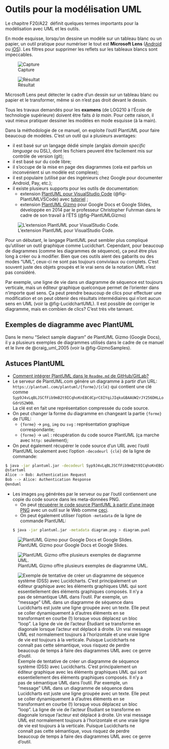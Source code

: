 # Outils pour la modélisation UML

Le chapitre F20/A22\ \faBook<i class="fa-solid fa-book"></i>\ définit quelques termes importants pour la modélisation avec UML et les outils.

En mode esquisse, lorsqu'on dessine un modèle sur un tableau blanc ou un papier, un outil pratique pour numériser le tout est **Microsoft Lens** ([Android](https://play.google.com/store/apps/details?id=com.microsoft.office.officelens&hl=fr_CA) ou [iOS](https://apps.apple.com/ca/app/microsoft-office-lens-pdf-scan/id975925059)).
Les filtres pour supprimer les reflets sur les tableaux blancs sont impeccables.

::: {#fig-OfficeLens layout-ncol=2 layout-valign="bottom"}

![Capture](images/Before-Office_Lens.jpg){#fig-beforeLens}

![Résultat](images/After-Office_Lens.jpg){#fig-afterLens}

Microsoft Lens peut détecter le cadre d'un dessin sur un tableau blanc ou papier et le transformer, même si on n'est pas droit devant le dessin.
:::



::: {.callout-caution}
Tous les travaux demandés pour les **examens** (de LOG210 à l'École de technologie supérieure) doivent être faits *à la main*.
Pour cette raison, il vaut mieux pratiquer dessiner les modèles en mode esquisse (à la main).
:::

Dans la méthodologie de ce manuel, on exploite l'outil PlantUML pour faire beaucoup de modèles. C'est un outil qui a plusieurs avantages:

- il est basé sur un langage dédié simple (anglais *domain specific language* ou DSL), dont les fichiers peuvent être facilement mis sur contrôle de version (git);
- il est basé sur du code libre;
- il s'occupe de la mise en page des diagrammes (cela est parfois un inconvénient si un modèle est complexe);
- il est populaire (utilisé par des ingénieurs chez Google pour documenter Android, Pay, etc.);
- il existe plusieurs supports pour les outils de documentation:
  - extension [PlantUML pour VisualStudio Code](https://marketplace.visualstudio.com/items?itemName=jebbs.plantuml) (@fig-PlantUMLVSCode) avec [tutoriel](https://www.youtube.com/watch?v=xkwJ9GwgZJU)\ \faYoutube<i class="fa-brands fa-youtube"></i>;
  - extension [PlantUML Gizmo](https://gsuite.google.com/marketplace/app/plantuml_gizmo/950520042571?pann=cwsdp&hl=en) pour Google Docs et Google Slides, développée en 2014 par le professeur Christopher Fuhrman dans le cadre de son travail à l'ÉTS (@fig-PlantUMLGizmo)

![L'extension PlantUML pour VisualStudio Code.](images/PlantUMLVSCode.png){#fig-PlantUMLVSCode}

Pour un débutant, le langage PlantUML peut sembler plus compliqué qu'utiliser un outil graphique comme Lucidchart.
Cependant, pour beaucoup de diagrammes (comme les diagrammes de séquence), ça peut être plus long à créer ou à modifier.
Bien que ces outils aient des gabarits ou des modes "UML", ceux-ci ne sont pas toujours conviviaux ou complets.
C'est souvent juste des objets groupés et le vrai sens de la notation UML n'est pas considéré. 

Par exemple, une ligne de vie dans un diagramme de séquence est toujours verticale, mais un éditeur graphique quelconque permet de l'orienter dans n'importe quel sens. 
Ça peut prendre beaucoup de clics pour effectuer une modification et on peut obtenir des résultats intermédiaires qui n'ont aucun sens en UML (voir la @fig-LucidchartUML).
Il est possible de corriger le diagramme, mais en combien de clics?
C'est très vite tannant.

## Exemples de diagramme avec PlantUML

Dans le menu "Select sample diagram" de PlantUML Gizmo (Google Docs), il y a plusieurs exemples de diagrammes utilisés dans le cadre de ce manuel et le livre de @craig_uml_2005 (voir la @fig-GizmoSamples).

## Astuces PlantUML

- [Comment intégrer PlantUML dans le `Readme.md` de GitHub/GitLab?](https://stackoverflow.com/q/32203610/1168342)\ \faStackOverflow<i class="fa-brands fa-stack-overflow"></i>
- Le serveur de PlantUML.com génère un diagramme à partir d'un URL:  
`https://plantuml.com/plantuml/{forme}/{clé}` qui contient une clé comme  
`Syp9J4vLqBLJSCfFib9mB2t9ICqhoKnEBCdCprC8IYqiJIqkuGBAAUW2rJY256DHLLoGdrUS2W00`.  
La clé est en fait une représentation compressée du code source.
- On peut changer la forme du diagramme en changeant la partie `{forme}` de l'URL:
  - `{forme}` → `png`, `img` ou `svg` : représentation graphique correspondante;
  - `{forme}` → `uml` : récupération du code source PlantUML (ça marche avec `http:` seulement);
- On peut également récupérer le code source d'un URL avec l'outil PlantUML localement avec l'option `-decodeurl {clé}` de la ligne de commande:
```bash
$ java -jar plantuml.jar -decodeurl Syp9J4vLqBLJSCfFib9mB2t9ICqhoKnEBCdCprC8IYqiJIqkuGBAAUW2rJY256DHLLoGdrUS2W00
@startuml
Alice -> Bob: Authentication Request
Bob --> Alice: Authentication Response
@enduml
```
- Les images `png` générées par le serveur ou par l'outil contiennent une copie du code source dans les meta-données PNG. 
  - On peut [récupérer le code source PlantUML à partir d'une image PNG](https://twitter.com/thefuhrmanator/status/1193565869227556868) avec un outil sur le Web comme [ceci](http://exif.regex.info/exif.cgi).
  - On peut également utiliser l'option `-metadata` de la ligne de commande PlantUML:
```bash
$ java -jar plantuml.jar -metadata diagram.png > diagram.puml
```

![PlantUML Gizmo pour Google Docs et Google Slides.](images/PlantUMLGizmoSlides.png){#fig-PlantUMLGizmo}

![PlantUML Gizmo offre plusieurs exemples de diagramme UML.](images/SelectSampleDiagramGizmo.png){#fig-GizmoSamples}

![Exemple de tentative de créer un diagramme de séquence système (DSS) avec Lucidcharts. C'est principalement un éditeur graphique avec les éléments graphiques UML qui sont essentiellement des éléments graphiques composés. Il n'y a pas de sémantique UML dans l'outil. Par exemple, un "message" UML dans un diagramme de séquence dans Lucidcharts est juste une ligne groupée avec un texte. Elle peut se coller dynamiquement à d'autres éléments en se transformant en courbe (!) lorsque vous déplacez un bloc "loop". La ligne de vie de l'acteur Étudiant se transforme en diagonale lorsque l'acteur est déplacé à droite. Un vrai message UML est normalement toujours à l'horizontale et une vraie ligne de vie est toujours à la verticale. Puisque Lucidcharts ne connaît pas cette sémantique, vous risquez de perdre beaucoup de temps à faire des diagrammes UML avec ce genre d'outil.](images/LucidchartDSSBotched.png){#fig-LucidchartUML}

